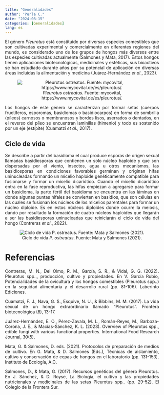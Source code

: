 ```yaml
---
title: "Generalidades"
author: "Perla C."
date: "2024-08-15"
categories: [Generalidades]
lang: es 
---
```


::: {style="text-align:justify"}
El género *Pleurotus* está constituido por diversas especies comestibles que son cultivadas experimental y comercialmente en diferentes regiones del mundo, es considerado uno de los grupos de hongos más diversos entre las especies cultivadas actualmente (Salmones y Mata, 2017). Estos hongos tienen aplicaciones biotecnológicas, medicinales y estéticas, sus bioactivos se han estudiado durante años por su potencial de aplicación en diversas áreas incluidas la alimentación y medicina (Juárez-Hernández *et al*., 2023).
:::


::: {style="text-align:center"}
![*Pleurotus ostreatus*. Fuente: mycovital, https://www.mycovital.de/es/pleurotus/.](p.png)
:::


::: {style="text-align:justify"}
Los hongos de este género se caracterizan por formar setas (cuerpos fructíferos, esporomas, basidiomas o basidiocarpos) en forma de sombrilla (píleos) carnosos o membranosos y bordes lisos, aserrados o dentados, en el reverso del píleo se encuentran laminillas (himenio) y todo es sostenido por un eje (estípite) (Cuamatzi *et al.*, 2017).
:::

## Ciclo de vida

::: {style="text-align:justify"}
Se describe a partir del basidioma el cual produce esporas de origen sexual llamadas basidiosporas que contienen un solo núcleo haploide y que son dispersadas por el viento, insectos, agua u otros mecanismos, las basidiosporas en condiciones favorables germinan y originan hifas uninucleadas formando un micelio haploide genéticamente compatible para fusionarse y formar un micelio dicariótico. Cuando el micelio dicariótico entra en la fase reproductiva, las hifas empiezan a agregarse para formar un basidioma, la parte fértil del basidioma se encuentra en las láminas en donde algunas puntas hifales se convierten en basidios, que son células en las cuales se fusionan los núcleos de los micelios parentales para formar un núcleo diploide. Es en estos núcleos diploides donde ocurre la meiosis, dando por resultado la formación de cuatro núcleos haploides que llegarán a ser las basidiosporas uninucleadas que reiniciarán el ciclo de vida del hongo (Contreras *et al*., 2022).
:::

::: {style="text-align:center"}
![Ciclo de vida *P. ostreatus*. Fuente: Mata y Salmones (2021).](ciclo.jpg)
::: 



# Referencias

::: {style="text-align:justify"}
Contreras, M. N., Del Olmo, R. M., García, S. R., & Vidal, G. G. (2022). Pleurotus spp.., producción, cultivo y propiedades. En V. García Rubio, Potencialidades de la ovicultura y los hongos comestibles (Pleurotus spp..) en la seguidad alimentaria y el desarrollo rural (pp. 81-106). Laberinto Ediciones.

Cuamatzi, F. J., Nava, G. S., Esquive, N. U., & Bibbins, M. M. (2017). La vida sexual de un hongo extraordinario llamado "Pleurotus". Frontera biotecnológica (8), 13-17.

Juárez-Hernández, E. O., Pérez-Zavala, M. L., Román-Reyes, M., Barboza-Corona, J. E., & Macías-Sánchez, K. L. (2023). Overview of Pleurotus spp., edible fungi with various functional properties. International Food Research Journal, 30(5).

Mata, G. & Salmones, D. eds. (2021). Protocolos de preparación de medios de cultivo. En G. Mata, & D. Salmones (Eds.), Técnicas de aislamiento, cultivo y conservación de cepas de hongos en el laboratorio (pp. 131-153). Instituto de Ecología, A.C.

Salmones, D., & Mata, G. (2017). Recursos genéticos del género Pleurotus. En J. Sánchez, & D. Royse, La Biología, el cultivo y las propiedades nutricionales y medicinales de las setas Pleurotus spp.. (pp. 29-52). El Colegio de la Frontera Sur.
:::
